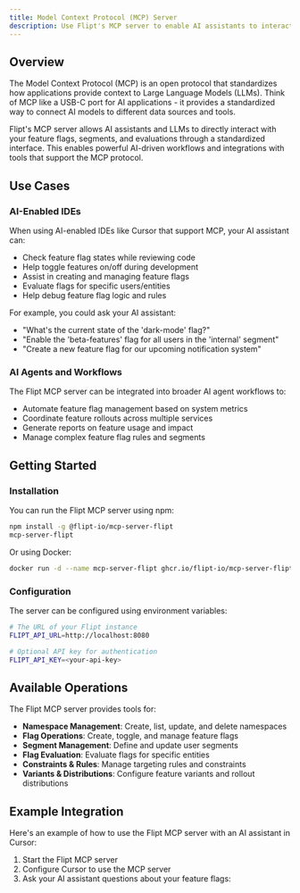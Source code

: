 ```yaml
---
title: Model Context Protocol (MCP) Server
description: Use Flipt's MCP server to enable AI assistants to interact with your feature flags
---
```


## Overview

The Model Context Protocol (MCP) is an open protocol that standardizes how applications provide context to Large Language Models (LLMs). Think of MCP like a USB-C port for AI applications - it provides a standardized way to connect AI models to different data sources and tools.

Flipt's MCP server allows AI assistants and LLMs to directly interact with your feature flags, segments, and evaluations through a standardized interface. This enables powerful AI-driven workflows and integrations with tools that support the MCP protocol.

## Use Cases

### AI-Enabled IDEs

When using AI-enabled IDEs like Cursor that support MCP, your AI assistant can:

- Check feature flag states while reviewing code
- Help toggle features on/off during development
- Assist in creating and managing feature flags
- Evaluate flags for specific users/entities
- Help debug feature flag logic and rules

For example, you could ask your AI assistant:

- "What's the current state of the 'dark-mode' flag?"
- "Enable the 'beta-features' flag for all users in the 'internal' segment"
- "Create a new feature flag for our upcoming notification system"

### AI Agents and Workflows

The Flipt MCP server can be integrated into broader AI agent workflows to:

- Automate feature flag management based on system metrics
- Coordinate feature rollouts across multiple services
- Generate reports on feature usage and impact
- Manage complex feature flag rules and segments

## Getting Started

### Installation

You can run the Flipt MCP server using npm:

```bash
npm install -g @flipt-io/mcp-server-flipt
mcp-server-flipt
```

Or using Docker:

```bash
docker run -d --name mcp-server-flipt ghcr.io/flipt-io/mcp-server-flipt:latest
```

### Configuration

The server can be configured using environment variables:

```bash
# The URL of your Flipt instance
FLIPT_API_URL=http://localhost:8080

# Optional API key for authentication
FLIPT_API_KEY=<your-api-key>
```

## Available Operations

The Flipt MCP server provides tools for:

- **Namespace Management**: Create, list, update, and delete namespaces
- **Flag Operations**: Create, toggle, and manage feature flags
- **Segment Management**: Define and update user segments
- **Flag Evaluation**: Evaluate flags for specific entities
- **Constraints & Rules**: Manage targeting rules and constraints
- **Variants & Distributions**: Configure feature variants and rollout distributions

## Example Integration

Here's an example of how to use the Flipt MCP server with an AI assistant in Cursor:

1. Start the Flipt MCP server
2. Configure Cursor to use the MCP server
3. Ask your AI assistant questions about your feature flags:
